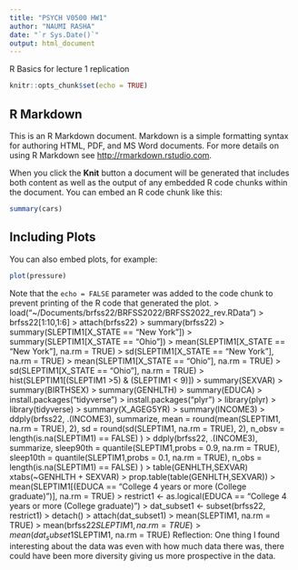 ```yaml
---
title: "PSYCH V0500 HW1"
author: "NAUMI RASHA"
date: "`r Sys.Date()`"
output: html_document
---
```

R Basics for lecture 1 replication
```r
knitr::opts_chunk$set(echo = TRUE)
```

## R Markdown

This is an R Markdown document. Markdown is a simple formatting syntax for authoring HTML, PDF, and MS Word documents. For more details on using R Markdown see <http://rmarkdown.rstudio.com>.

When you click the **Knit** button a document will be generated that includes both content as well as the output of any embedded R code chunks within the document. You can embed an R code chunk like this:

```r
summary(cars)
```

## Including Plots

You can also embed plots, for example:

```r
plot(pressure)
```

Note that the `echo = FALSE` parameter was added to the code chunk to prevent printing of the R code that generated the plot.
> load("~/Documents/brfss22/BRFSS2022/BRFSS2022_rev.RData")
> brfss22[1:10,1:6]
> attach(brfss22)
> summary(brfss22)
> summary(SLEPTIM1[X_STATE == "New York"])
> summary(SLEPTIM1[X_STATE == "Ohio"])
> mean(SLEPTIM1[X_STATE == "New York"], na.rm = TRUE)
> sd(SLEPTIM1[X_STATE == "New York"], na.rm = TRUE)
> mean(SLEPTIM1[X_STATE == "Ohio"], na.rm = TRUE)
> sd(SLEPTIM1[X_STATE == "Ohio"], na.rm = TRUE)
> hist(SLEPTIM1[(SLEPTIM1 >5) & (SLEPTIM1 < 9)])
> summary(SEXVAR)
> summary(BIRTHSEX)
> summary(GENHLTH)
> summary(EDUCA)
> install.packages("tidyverse")
> install.packages("plyr")
> library(plyr)
> library(tidyverse)
> summary(X_AGEG5YR)
> summary(INCOME3)
> ddply(brfss22, .(INCOME3), summarize, mean = round(mean(SLEPTIM1, na.rm = TRUE), 2), sd = round(sd(SLEPTIM1, na.rm = TRUE), 2), n_obsv = length(is.na(SLEPTIM1) == FALSE) )
> ddply(brfss22, .(INCOME3), summarize, sleep90th = quantile(SLEPTIM1,probs = 0.9, na.rm = TRUE), sleep10th = quantile(SLEPTIM1,probs = 0.1, na.rm = TRUE), n_obs = length(is.na(SLEPTIM1) == FALSE) )
> table(GENHLTH,SEXVAR)
xtabs(~GENHLTH + SEXVAR)
> prop.table(table(GENHLTH,SEXVAR))
> mean(SLEPTIM1[(EDUCA == "College 4 years or more (College graduate)")], na.rm = TRUE)
> restrict1 <- as.logical(EDUCA == "College 4 years or more (College graduate)")
> dat_subset1 <- subset(brfss22, restrict1)
> detach()
> attach(dat_subset1)
> mean(SLEPTIM1, na.rm = TRUE)
> mean(brfss22$SLEPTIM1, na.rm = TRUE)
> mean(dat_subset1$SLEPTIM1, na.rm = TRUE)
Reflection: One thing I found interesting about the data was even with how much data there was, there could have been more diversity giving us more prospective in the data.